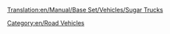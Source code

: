 [[Translation:en/Manual/Base Set/Vehicles/Sugar Trucks]]

{{en/RoadVehicle|name=MightyMover Sugar Truck
|img=MightyMover_Sugar.gif
|price=£4,844 ($9,658)
|speed=30 mph (48 km/h)
|annual=£421 ($848)
|designed=1935
|life=15
|capacity=17 tons of sugar
}}
{{en/RoadVehicle|name=Powernaught Sugar Truck
|img=Powernaught_Sugar.gif
|price=£6,086 ($12,136)
|speed=55 mph (88 km/h)
|annual=£794 ($1,584)
|designed=1974
|life=15
|capacity=19 tons of sugar
}}
{{en/RoadVehicle|name=Wizzowow Sugar Truck
|img=Wizzowow_Sugar.gif
|price=£6,490 ($12,980) 
|speed=70 mph (112 km/h)
|annual=£1,135 ($2,266)
|designed=2011
|life=15
|capacity=22 tons of sugar
}}

[[Category:en/Road Vehicles]]
